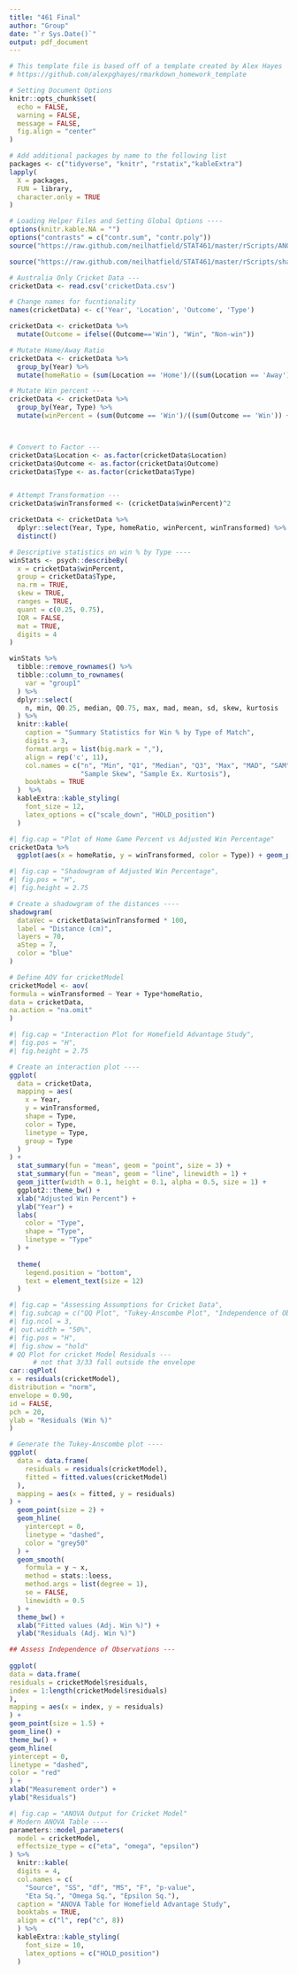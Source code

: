 ---
title: "461 Final"
author: "Group"
date: "`r Sys.Date()`"
output: pdf_document
---

```{r setupFiles, include = FALSE}
# This template file is based off of a template created by Alex Hayes
# https://github.com/alexpghayes/rmarkdown_homework_template

# Setting Document Options
knitr::opts_chunk$set(
  echo = FALSE,
  warning = FALSE,
  message = FALSE,
  fig.align = "center"
)

# Add additional packages by name to the following list
packages <- c("tidyverse", "knitr", "rstatix","kableExtra") 
lapply(
  X = packages,
  FUN = library,
  character.only = TRUE
)

# Loading Helper Files and Setting Global Options ----
options(knitr.kable.NA = "")
options("contrasts" = c("contr.sum", "contr.poly"))
source("https://raw.github.com/neilhatfield/STAT461/master/rScripts/ANOVATools.R")

source("https://raw.github.com/neilhatfield/STAT461/master/rScripts/shadowgram.R")


```
```{r dataIN}
# Australia Only Cricket Data ---
cricketData <- read.csv('cricketData.csv')

# Change names for fucntionality
names(cricketData) <- c('Year', 'Location', 'Outcome', 'Type')

cricketData <- cricketData %>%
  mutate(Outcome = ifelse((Outcome=='Win'), "Win", "Non-win"))

# Mutate Home/Away Ratio
cricketData <- cricketData %>%
  group_by(Year) %>%
  mutate(homeRatio = (sum(Location == 'Home')/((sum(Location == 'Away')) + sum(Location == 'Home'))))

# Mutate Win percent ---
cricketData <- cricketData %>%
  group_by(Year, Type) %>%
  mutate(winPercent = (sum(Outcome == 'Win')/((sum(Outcome == 'Win')) + sum(Outcome == 'Non-win'))))



# Convert to Factor ---
cricketData$Location <- as.factor(cricketData$Location)
cricketData$Outcome <- as.factor(cricketData$Outcome)
cricketData$Type <- as.factor(cricketData$Type)


# Attempt Transformation ---
cricketData$winTransformed <- (cricketData$winPercent)^2

cricketData <- cricketData %>%
  dplyr::select(Year, Type, homeRatio, winPercent, winTransformed) %>%
  distinct()
```
```{r sampleStats}
# Descriptive statistics on win % by Type ----
winStats <- psych::describeBy(
  x = cricketData$winPercent,
  group = cricketData$Type,
  na.rm = TRUE,
  skew = TRUE,
  ranges = TRUE,
  quant = c(0.25, 0.75),
  IQR = FALSE,
  mat = TRUE,
  digits = 4
)

winStats %>%
  tibble::remove_rownames() %>%
  tibble::column_to_rownames(
    var = "group1"
  ) %>%
  dplyr::select(
    n, min, Q0.25, median, Q0.75, max, mad, mean, sd, skew, kurtosis
  ) %>%
  knitr::kable(
    caption = "Summary Statistics for Win % by Type of Match",
    digits = 3,
    format.args = list(big.mark = ","),
    align = rep('c', 11),
    col.names = c("n", "Min", "Q1", "Median", "Q3", "Max", "MAD", "SAM", "SASD",
                  "Sample Skew", "Sample Ex. Kurtosis"),
    booktabs = TRUE
  )  %>%
  kableExtra::kable_styling(
    font_size = 12,
    latex_options = c("scale_down", "HOLD_position")
  )

```
```{r homewinScatter}
#| fig.cap = "Plot of Home Game Percent vs Adjusted Win Percentage"
cricketData %>%
  ggplot(aes(x = homeRatio, y = winTransformed, color = Type)) + geom_point() + xlab("Win Percentage Sqaured") +ylab("Percent of Games Played at Home") + ggtitle('Home Games vs Wins')
```
```{r}
#| fig.cap = "Shadowgram of Adjusted Win Percentage",
#| fig.pos = "H",
#| fig.height = 2.75

# Create a shadowgram of the distances ----
shadowgram(
  dataVec = cricketData$winTransformed * 100,
  label = "Distance (cm)",
  layers = 70,
  aStep = 7,
  color = "blue"
)
```
```{r aovFit}
# Define AOV for cricketModel
cricketModel <- aov(
formula = winTransformed ~ Year + Type*homeRatio,
data = cricketData,
na.action = "na.omit"
)

```
```{r interactionPlot}
#| fig.cap = "Interaction Plot for Homefield Advantage Study",
#| fig.pos = "H",
#| fig.height = 2.75

# Create an interaction plot ----
ggplot(
  data = cricketData,
  mapping = aes(
    x = Year,
    y = winTransformed,
    shape = Type,
    color = Type,
    linetype = Type,
    group = Type
  )
) +
  stat_summary(fun = "mean", geom = "point", size = 3) +
  stat_summary(fun = "mean", geom = "line", linewidth = 1) +
  geom_jitter(width = 0.1, height = 0.1, alpha = 0.5, size = 1) +
  ggplot2::theme_bw() +
  xlab("Adjusted Win Percent") +
  ylab("Year") +
  labs(
    color = "Type",
    shape = "Type",
    linetype = "Type"
  ) +
  
  theme(
    legend.position = "bottom",
    text = element_text(size = 12)
  )

```
```{r assumCheck}
#| fig.cap = "Assessing Assumptions for Cricket Data",
#| fig.subcap = c("QQ Plot", "Tukey-Anscombe Plot", "Independence of Observation Scatter Plot"),
#| fig.ncol = 3,
#| out.width = "50%",
#| fig.pos = "H",
#| fig.show = "hold"
# QQ Plot for cricket Model Residuals ---
      # not that 3/33 fall outside the envelope
car::qqPlot(
x = residuals(cricketModel),
distribution = "norm",
envelope = 0.90,
id = FALSE,
pch = 20,
ylab = "Residuals (Win %)"
)

# Generate the Tukey-Anscombe plot ----
ggplot(
  data = data.frame(
    residuals = residuals(cricketModel),
    fitted = fitted.values(cricketModel)
  ),
  mapping = aes(x = fitted, y = residuals)
) +
  geom_point(size = 2) +
  geom_hline(
    yintercept = 0,
    linetype = "dashed",
    color = "grey50"
  ) +
  geom_smooth(
    formula = y ~ x,
    method = stats::loess,
    method.args = list(degree = 1),
    se = FALSE,
    linewidth = 0.5
  ) +
  theme_bw() +
  xlab("Fitted values (Adj. Win %)") +
  ylab("Residuals (Adj. Win %)")

## Assess Independence of Observations ---
 
ggplot(
data = data.frame(
residuals = cricketModel$residuals,
index = 1:length(cricketModel$residuals)
),
mapping = aes(x = index, y = residuals)
) +
geom_point(size = 1.5) +
geom_line() +
theme_bw() +
geom_hline(
yintercept = 0,
linetype = "dashed",
color = "red"
) +
xlab("Measurement order") +
ylab("Residuals")


```
```{r anovaOut}
#| fig.cap = "ANOVA Output for Cricket Model"
# Modern ANOVA Table ----
parameters::model_parameters(
  model = cricketModel,
  effectsize_type = c("eta", "omega", "epsilon")
) %>%
  knitr::kable(
  digits = 4,
  col.names = c(
    "Source", "SS", "df", "MS", "F", "p-value",
    "Eta Sq.", "Omega Sq.", "Epsilon Sq."), 
  caption = "ANOVA Table for Homefield Advantage Study",
  booktabs = TRUE,
  align = c("l", rep("c", 8))
  ) %>%
  kableExtra::kable_styling(
    font_size = 10,
    latex_options = c("HOLD_position")
  )
```


```{r codeAppendix, ref.label = knitr::all_labels(), echo = TRUE, eval = FALSE}

```
